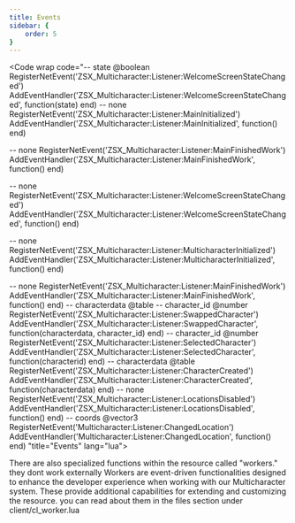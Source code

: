 ```yaml
---
title: Events
sidebar: {
    order: 5
}
---
```



<Code wrap code="-- state @boolean
RegisterNetEvent('ZSX_Multicharacter:Listener:WelcomeScreenStateChanged')
AddEventHandler('ZSX_Multicharacter:Listener:WelcomeScreenStateChanged', function(state)
end)
-- none
RegisterNetEvent('ZSX_Multicharacter:Listener:MainInitialized')
AddEventHandler('ZSX_Multicharacter:Listener:MainInitialized', function()
end)

-- none
RegisterNetEvent('ZSX_Multicharacter:Listener:MainFinishedWork')
AddEventHandler('ZSX_Multicharacter:Listener:MainFinishedWork', function()
end)

-- none
RegisterNetEvent('ZSX_Multicharacter:Listener:WelcomeScreenStateChanged')
AddEventHandler('ZSX_Multicharacter:Listener:WelcomeScreenStateChanged', function()
end)

-- none
RegisterNetEvent('ZSX_Multicharacter:Listener:MulticharacterInitialized')
AddEventHandler('ZSX_Multicharacter:Listener:MulticharacterInitialized', function()
end)

-- none
RegisterNetEvent('ZSX_Multicharacter:Listener:MainFinishedWork')
AddEventHandler('ZSX_Multicharacter:Listener:MainFinishedWork', function()
end)
-- characterdata @table
-- character_id @number
RegisterNetEvent('ZSX_Multicharacter:Listener:SwappedCharacter')
AddEventHandler('ZSX_Multicharacter:Listener:SwappedCharacter', function(characterdata, character_id)
end)
-- character_id @number
RegisterNetEvent('ZSX_Multicharacter:Listener:SelectedCharacter')
AddEventHandler('ZSX_Multicharacter:Listener:SelectedCharacter', function(characterid)
end)
-- characterdata @table
RegisterNetEvent('ZSX_Multicharacter:Listener:CharacterCreated')
AddEventHandler('ZSX_Multicharacter:Listener:CharacterCreated', function(characterdata)
end)
-- none
RegisterNetEvent('ZSX_Multicharacter:Listener:LocationsDisabled')
AddEventHandler('ZSX_Multicharacter:Listener:LocationsDisabled', function()
end)
-- coords @vector3
RegisterNetEvent('Multicharacter:Listener:ChangedLocation')
AddEventHandler('Multicharacter:Listener:ChangedLocation', function()
end)
"title="Events" lang="lua">

</Code>

There are also specialized functions within the resource called "workers." they dont work externally Workers are event-driven functionalities designed to enhance the developer experience when working with our Multicharacter system. These provide additional capabilities for extending and customizing the resource. you can read about them in the files section under client/cl_worker.lua